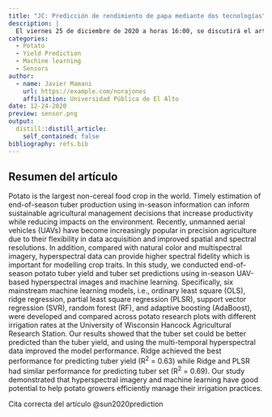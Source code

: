 ```yaml
---
title: "JC: Predicción de rendimiento de papa mediante dos tecnologías"
description: |
  El viernes 25 de diciembre de 2020 a horas 16:00, se discutirá el artículo original: "Prediction of End-Of-Season Tuber Yield and Tuber Set in Potatoes Using In-Season UAV-Based Hyperspectral Imagery and Machine Learning".
categories:
  - Potato
  - Yield Prediction
  - Machine learning
  - Sensors
author:
  - name: Javier Mamani
    url: https://example.com/norajones
    affiliation: Universidad Pública de El Alto
date: 12-24-2020
preview: sensor.png
output:
  distill::distill_article:
    self_contained: false
bibliography: refs.bib
---
```

## Resumen del artículo
Potato is the largest non-cereal food crop in the world. Timely estimation of end-of-season tuber production using in-season information can inform sustainable agricultural management decisions that increase productivity while reducing impacts on the environment. Recently, unmanned aerial vehicles (UAVs) have become increasingly popular in precision agriculture due to their flexibility in data acquisition and improved spatial and spectral resolutions. In addition, compared with natural color and multispectral imagery, hyperspectral data can provide higher spectral fidelity which is important for modelling crop traits. In this study, we conducted end-of-season potato tuber yield and tuber set predictions using in-season UAV-based hyperspectral images and machine learning. Specifically, six mainstream machine learning models, i.e., ordinary least square (OLS), ridge regression, partial least square regression (PLSR), support vector regression (SVR), random forest (RF), and adaptive boosting (AdaBoost), were developed and compared across potato research plots with different irrigation rates at the University of Wisconsin Hancock Agricultural Research Station. Our results showed that the tuber set could be better predicted than the tuber yield, and using the multi-temporal hyperspectral data improved the model performance. Ridge achieved the best performance for predicting tuber yield (R^2^ = 0.63) while Ridge and PLSR had similar performance for predicting tuber set (R^2^ = 0.69). Our study demonstrated that hyperspectral imagery and machine learning have good potential to help potato growers efficiently manage their irrigation practices.

Cita correcta del artículo @sun2020prediction


